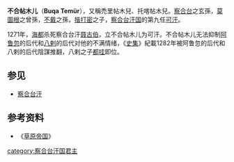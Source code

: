 '''不合帖木儿'''（'''Buqa Temür'''），又稱禿里帖木兒、托喀帖木兒。[[察合台|察合台]]之玄孫，[[抹土干|莫圖根]]之曾孫，[[不戴|不戴]]之孫，[[揩打密|揩打密]]之子，[[察合台汗国|察合台汗国]]的第九任[[可汗|可汗]]。

1271年，[[海都|海都]]杀死察合台汗[[聂古伯|聂古伯]]，立不合帖木儿为可汗。不合帖木儿无法抑制[[阿鲁忽|阿鲁忽]]的后代和[[八剌|八剌]]的后代对他的不满情绪，《[[史集|史集]]》紀載1282年被阿鲁忽的后代和八剌的后代陰謀推翻，八剌之子[[都哇|都哇]]即位。

==参见==
*[[察合台汗|察合台汗]]
{{start box}}
{{s-before|[[聂古伯|聂古伯]]}}
{{s-title|[[察合台汗国|察合台汗国君主]]|1271年-1272年}}
{{s-after|[[都哇|都哇]]}}
{{end box}}

==参考资料==
*《[[草原帝国|草原帝国]]》

[[category:察合台汗国君主|category:察合台汗国君主]]
